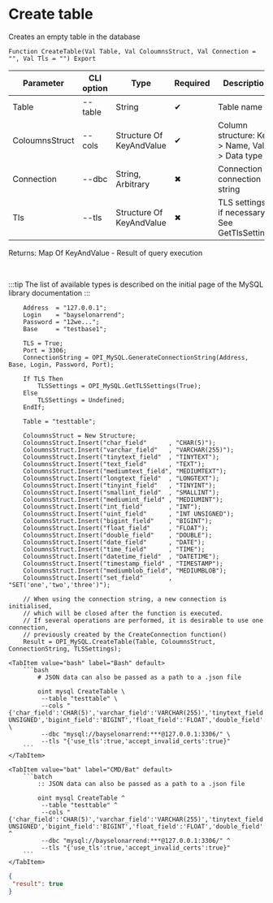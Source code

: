 ﻿---
sidebar_position: 3
description: Create table and other functions to work with MySQL in the Open Integration Package, a free open-source integration library for 1C:Enterprise 8, OneScript and CLI
keywords: [1C, 1С, 1С:Enterprise, 1С:Enterprise 8.3, API, Integration, Services, Exchange, OneScript, CLI, MySQL]
---


# Create table
 Creates an empty table in the database



`Function CreateTable(Val Table, Val ColoumnsStruct, Val Connection = "", Val Tls = "") Export`

  | Parameter | CLI option | Type | Required | Description |
  |-|-|-|-|-|
  | Table | --table | String | &#x2714; | Table name |
  | ColoumnsStruct | --cols | Structure Of KeyAndValue | &#x2714; | Column structure: Key > Name, Value > Data type |
  | Connection | --dbc | String, Arbitrary | &#x2716; | Connection or connection string |
  | Tls | --tls | Structure Of KeyAndValue | &#x2716; | TLS settings, if necessary. See GetTlsSettings |

  
  Returns:  Map Of KeyAndValue - Result of query execution

<br/>

:::tip
The list of available types is described on the initial page of the MySQL library documentation
:::
<br/>



```bsl title="1C:Enterprise/OneScript code example"
    Address  = "127.0.0.1";
    Login    = "bayselonarrend";
    Password = "12we...";
    Base     = "testbase1";

    TLS = True;
    Port = 3306;
    ConnectionString = OPI_MySQL.GenerateConnectionString(Address, Base, Login, Password, Port);

    If TLS Then
        TLSSettings = OPI_MySQL.GetTLSSettings(True);
    Else
        TLSSettings = Undefined;
    EndIf;

    Table = "testtable";

    ColoumnsStruct = New Structure;
    ColoumnsStruct.Insert("char_field"      , "CHAR(5)");
    ColoumnsStruct.Insert("varchar_field"   , "VARCHAR(255)");
    ColoumnsStruct.Insert("tinytext_field"  , "TINYTEXT");
    ColoumnsStruct.Insert("text_field"      , "TEXT");
    ColoumnsStruct.Insert("mediumtext_field", "MEDIUMTEXT");
    ColoumnsStruct.Insert("longtext_field"  , "LONGTEXT");
    ColoumnsStruct.Insert("tinyint_field"   , "TINYINT");
    ColoumnsStruct.Insert("smallint_field"  , "SMALLINT");
    ColoumnsStruct.Insert("mediumint_field" , "MEDIUMINT");
    ColoumnsStruct.Insert("int_field"       , "INT");
    ColoumnsStruct.Insert("uint_field"      , "INT UNSIGNED");
    ColoumnsStruct.Insert("bigint_field"    , "BIGINT");
    ColoumnsStruct.Insert("float_field"     , "FLOAT");
    ColoumnsStruct.Insert("double_field"    , "DOUBLE");
    ColoumnsStruct.Insert("date_field"      , "DATE");
    ColoumnsStruct.Insert("time_field"      , "TIME");
    ColoumnsStruct.Insert("datetime_field"  , "DATETIME");
    ColoumnsStruct.Insert("timestamp_field" , "TIMESTAMP");
    ColoumnsStruct.Insert("mediumblob_field", "MEDIUMBLOB");
    ColoumnsStruct.Insert("set_field"       , "SET('one','two','three')");

    // When using the connection string, a new connection is initialised,
    // which will be closed after the function is executed.
    // If several operations are performed, it is desirable to use one connection,
    // previously created by the CreateConnection function()
    Result = OPI_MySQL.CreateTable(Table, ColoumnsStruct, ConnectionString, TLSSettings);
```
 

 <Tabs>
  
    <TabItem value="bash" label="Bash" default>
        ```bash
            # JSON data can also be passed as a path to a .json file
            
            oint mysql CreateTable \
             --table "testtable" \
             --cols "{'char_field':'CHAR(5)','varchar_field':'VARCHAR(255)','tinytext_field':'TINYTEXT','text_field':'TEXT','mediumtext_field':'MEDIUMTEXT','longtext_field':'LONGTEXT','tinyint_field':'TINYINT','smallint_field':'SMALLINT','mediumint_field':'MEDIUMINT','int_field':'INT','uint_field':'INT UNSIGNED','bigint_field':'BIGINT','float_field':'FLOAT','double_field':'DOUBLE','date_field':'DATE','time_field':'TIME','datetime_field':'DATETIME','timestamp_field':'TIMESTAMP','mediumblob_field':'MEDIUMBLOB','set_field':'SET(\u0027one\u0027,\u0027two\u0027,\u0027three\u0027)'}" \
             --dbc "mysql://bayselonarrend:***@127.0.0.1:3306/" \
             --tls "{'use_tls':true,'accept_invalid_certs':true}"
        ```
    </TabItem>
  
    <TabItem value="bat" label="CMD/Bat" default>
        ```batch
            :: JSON data can also be passed as a path to a .json file
            
            oint mysql CreateTable ^
             --table "testtable" ^
             --cols "{'char_field':'CHAR(5)','varchar_field':'VARCHAR(255)','tinytext_field':'TINYTEXT','text_field':'TEXT','mediumtext_field':'MEDIUMTEXT','longtext_field':'LONGTEXT','tinyint_field':'TINYINT','smallint_field':'SMALLINT','mediumint_field':'MEDIUMINT','int_field':'INT','uint_field':'INT UNSIGNED','bigint_field':'BIGINT','float_field':'FLOAT','double_field':'DOUBLE','date_field':'DATE','time_field':'TIME','datetime_field':'DATETIME','timestamp_field':'TIMESTAMP','mediumblob_field':'MEDIUMBLOB','set_field':'SET(\u0027one\u0027,\u0027two\u0027,\u0027three\u0027)'}" ^
             --dbc "mysql://bayselonarrend:***@127.0.0.1:3306/" ^
             --tls "{'use_tls':true,'accept_invalid_certs':true}"
        ```
    </TabItem>
</Tabs>


```json title="Result"
{
 "result": true
}
```
